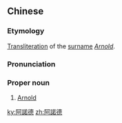 {{also|阿诺德}}
==Chinese==
{{zh-forms|s=阿诺德|gloss=-}}

===Etymology===
[[transliteration|Transliteration]] of the {{etyl|en|zh}} [[surname]] ''[[Arnold]]''.

===Pronunciation===
{{zh-pron
|m=Ānuòdé
|cat=pn
}}

===Proper noun===
{{zh-proper noun}}

# [[Arnold]]

{{zh-cat|English surnames}}

[[ky:阿諾德]]
[[zh:阿諾德]]